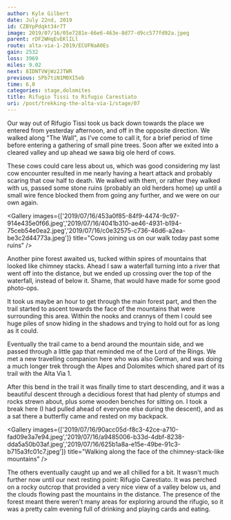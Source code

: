 ```yaml
---
author: Kyle Gilbert
date: July 22nd, 2019
id: CZBYpPdqkt34r7T
image: 2019/07/16/05e7281e-66e6-463e-8d77-d9cc577fd92a.jpeg
parent: rDF2WHqEvEKlILl
route: alta-via-1-2019/ECUFNaA0Es
gain: 2532
loss: 3969
miles: 9.02
next: 8IDNTVWjWz2JTWR
previous: SPb7tiN1M0XI5eb
time: 6,0
categories: stage,dolomites
title: Rifugio Tissi to Rifugio Carestiato
uri: /post/trekking-the-alta-via-1/stage/07
---
```


<Stats />

<Route />

Our way out of Rifugio Tissi took us back down towards the place we entered
from yesterday afternoon, and off in the opposite direction. We walked along
"The Wall", as I've come to call it, for a brief period of time before
entering a gathering of small pine trees. Soon after we exited into a cleared
valley and up ahead we sawa big ole herd of cows.

These cows could care less about us, which was good considering my last cow
encounter resulted in me nearly having a heart attack and probably scaring that
cow half to death. We walked with them, or rather they walked with us, passed
some stone ruins (probably an old herders home) up until a small wire fence
blocked them from going any further, and we were on our own again.

<Gallery images={['2019/07/16/453a0f85-84f9-4474-9c97-914e435e0f66.jpeg','2019/07/16/4041b310-ae46-4931-b194-75ceb54e0ea2.jpeg','2019/07/16/c0e32575-c736-46d6-a2ea-be3c2d44773a.jpeg']} title="Cows joining us on our walk today past some ruins" />

Another pine forest awaited us, tucked within spires of mountains that looked
like chimney stacks. Ahead I saw a waterfall turning into a river that went off
into the distance, but we ended up crossing over the top of the waterfall, instead
of below it. Shame, that would have made for some good photo-ops.

It took us maybe an hour to get through the main forest part, and then the trail
started to ascent towards the face of the mountains that were surrounding this
area. Within the nooks and crannys of them I could see huge piles of snow
hiding in the shadows and trying to hold out for as long as it could.

Eventually the trail came to a bend around the mountain side, and we passed
through a little gap that reminded me of the Lord of the Rings. We met a new
travelling companion here who was also German, and was doing a much longer
trek through the Alpes and Dolomites which shared part of its trail with the
Alta Via 1.

After this bend in the trail it was finally time to start descending, and it was
a beautiful descent through a decidious forest that had plenty of stumps and
rocks strewn about, plus some wooden benches for sitting on. I took a break here
(I had pulled ahead of everyone else during the descent), and as a sat there a
butterfly came and rested on my backpack.

<Gallery images={['2019/07/16/90acc05d-f8c3-42ce-a710-fad09e3a7e94.jpeg','2019/07/16/a9485006-b33d-4dbf-8238-dda5a50b03af.jpeg','2019/07/16/625b1a8a-e15e-49be-91c3-b715a3fc01c7.jpeg']} title="Walking along the face of the chimney-stack-like mountains" />

The others eventually caught up and we all chilled for a bit. It wasn't much
further now until our next resting point: Rifugio Carestiato. It was perched on
a rocky outcrop that provided a very nice view of a valley below us, and the
clouds flowing past the mountains in the distance. The presence of the forest
meant there weren't many areas for exploring around the rifugio, so it was a
pretty calm evening full of drinking and playing cards and eating.


